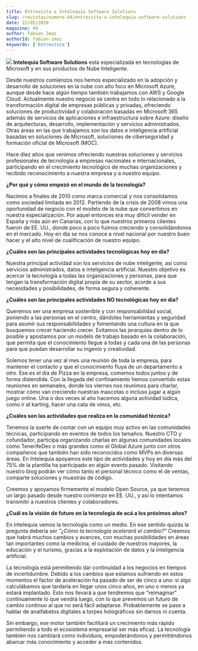 ```yaml
---
title: Entrevista a Intelequia Software Solutions
slug: /revistas/numero-44/entrevista-a-intelequia-software-solutions
date: 22/05/2020
magazine: 44
author: Fabian Imaz
authorId: fabian-imaz
keywords: ['Entrevista']
---
```






**​![](/../images/partners/intelequia.png#partner) Intelequia Software Solutions** está especializada en tecnologías de Microsoft y en sus productos de Nube Inteligente.

Desde nuestros comienzos nos hemos especializado en la adopción y desarrollo de soluciones en la nube con alto foco en Microsoft Azure, aunque desde hace algún tiempo también trabajamos con AWS y Google Cloud. Actualmente nuestro negocio se centra en todo lo relacionado a la transformación digital de empresas públicas y privadas, ofreciendo soluciones de productividad y colaboración basadas en Microsoft 365 además de servicios de aplicaciones e infraestructura sobre Azure: diseño de arquitecturas, desarrollo, implementación y servicios administrados. Otras áreas en las que trabajamos son los datos e inteligencia artificial basadas en soluciones de Microsoft, soluciones de ciberseguridad y formación oficial de Microsoft (MOC).

Hace diez años que venimos ofreciendo nuestras soluciones y servicios profesionales de tecnología a empresas nacionales e internacionales, participando en el crecimiento tecnológico de muchas organizaciones y recibido reconocimiento a nuestra empresa y a nuestro equipo.

**¿Por qué y cómo empezó en el mundo de la tecnología?**

Nacimos a finales de 2010 como marca comercial y nos consolidamos como sociedad limitada en 2012. Partiendo de la crisis de 2008 vimos una oportunidad de negocio con el modelo de la nube que convertimos en nuestra especialización. Por aquel entonces era muy difícil vender en España y más aún en Canarias, con lo que nuestros primeros clientes fueron de EE. UU., donde poco a poco fuimos creciendo y consolidándonos en el mercado. Hoy en día se nos conoce a nivel nacional por nuestro buen hacer y el alto nivel de cualificación de nuestro equipo.

**¿Cuáles son las principales actividades tecnológicas hoy en día?**

Nuestra principal actividad son los servicios de nube inteligente, así como servicios administrados, datos e inteligencia artificial. Nuestro objetivo es acercar la tecnología a todas las organizaciones y personas, para que tengan la transformación digital propia de su sector, acorde a sus necesidades y posibilidades, de forma segura y coherente.

**¿Cuáles son las principales actividades NO tecnológicas hoy en día?**

Queremos ser una empresa sostenible y con responsabilidad social, poniendo a las personas en el centro, dándoles herramientas y seguridad para asumir sus responsabilidades y fomentando una cultura en la que busquemos crecer haciendo crecer. Evitamos las jerarquías dentro de lo posible y apostamos por un modelo de trabajo basado en la colaboración, que permita que el conocimiento llegue a todas y cada una de las personas para que puedan desarrollar su ingenio y creatividad.

Solemos tener una vez al mes una reunión de toda la empresa, para mantener el contacto y que el conocimiento fluya de un departamento a otro. Ese es el día de Pizza en la empresa, comemos todos juntos y de forma distendida. Con la llegada del confinamiento hemos convertido estas reuniones en semanales, donde los viernes nos reunimos para charlar, mostrar cómo van creciendo nuestras mascotas o incluso jugar a algún juego online. Una o dos veces al año hacemos alguna actividad lúdica, como ir al karting, hacer una cata de vinos, etc.

**¿Cuáles son las actividades que realiza en la comunidad técnica?**

Tenemos la suerte de contar con un equipo muy activo en las comunidades técnicas, participando en eventos de todos los tamaños. Nuestro CTO y cofundador, participa organizando charlas en algunas comunidades locales como TenerifeDev o más grandes como el Global Azure junto con otros compañeros que también han sido reconocidos como MVPs en diversas áreas. En Intelequia apoyamos este tipo de actividades y hoy en día más del 75% de la plantilla ha participado en algún evento pasado. Visitando nuestro blog podrán ver cómo tanto el personal técnico como el de ventas, comparte soluciones y muestras de código.

Creemos y apoyamos firmemente el modelo Open Source, ya que tenemos un largo pasado desde nuestro comienzo en EE. UU., y así lo intentamos transmitir a nuestros clientes y colaboradores.

**¿Cuál es la visión de futuro en la tecnología de acá a los próximos años?**

En Intelequia vemos la tecnología como un medio. En ese sentido quizás la pregunta debería ser *"¿Cómo la tecnología acelerará el cambio?"* Creemos que habrá muchos cambios y avances, con muchas posibilidades en áreas tan importantes como la medicina, el cuidado de nuestros mayores, la educación y el turismo, gracias a la explotación de datos y la inteligencia artificial.

La tecnología está permitiendo dar continuidad a los negocios en tiempos de incertidumbre. Debido a los cambios que estamos sufriendo en estos momentos el factor de aceleración ha pasado de ser de cinco a uno: si algo calculábamos que tardaría en llegar unos cinco años, en uno o menos ya estará implantado. Esto nos llevará a que tendremos que "reimaginar" continuamente lo que vendrá luego, con lo que prevemos un futuro de cambio continuo al que no será fácil adaptarse. Probablemente se pase a hablar de analfabetos digitales a torpes holográficos sin darnos ni cuenta.

Sin embargo, ese motor también facilitará un crecimiento más rápido permitiendo a todo el ecosistema empresarial ser más eficaz. La tecnología también nos cambiará como individuos, empoderándonos y permitiéndonos abarcar más conocimiento y acceder a más contenidos. 
 
